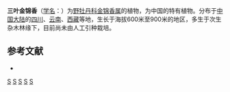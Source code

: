 {{Speciesbox
| taxon = Osbeckia mairei
| binomial_authority = Craib 
}}

'''三叶金锦香'''（[[学名|学名]]：{{lang|la|''Osbeckia mairei''}}）为[[野牡丹科|野牡丹科]][[金锦香属|金锦香属]]的植物，为中国的特有植物。分布于[[中国大陆|中国大陆]]的[[四川|四川]]、[[云南|云南]]、[[西藏|西藏]]等地，生长于海拔600米至900米的地区，多生于次生杂木林缘下，目前尚未由人工引种栽培。

== 参考文献 ==
<div class="references-small">
* {{cite web| url =http://www.bioinfo.cn/db05/KmzwSpecies.php?action=view&id=13259| title =三叶金锦香| work =《中国高等植物数据库全库》| publisher =中国科学院微生物研究所| author =昆明植物研究所| accessdate =2009-02-21| deadurl =yes| archiveurl =https://web.archive.org/web/20160305051504/http://www.bioinfo.cn/db05/KmzwSpecies.php?action=view&id=13259| archivedate =2016-03-05}}
</div>

{{Taxonbar}}

[[Category:金锦香属|S]]
[[Category:中國特有植物|S]]
[[Category:四川植物|S]]
[[Category:云南植物|S]]
[[Category:西藏植物|S]]